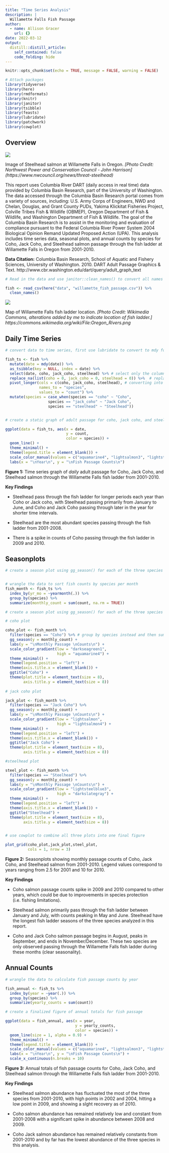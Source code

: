 ```yaml
---
title: "Time Series Analysis"
description: |
  Willamette Falls Fish Passage
author:
  - name: Allison Gracer
    url: {}
date: 2022-03-12
output:
  distill::distill_article:
    self_contained: false
    code_folding: hide
---
```




```r
knitr::opts_chunk$set(echo = TRUE, message = FALSE, warning = FALSE)

# Attach packages
library(tidyverse)
library(here)
library(rmdformats)
library(knitr)
library(janitor)
library(tsibble)
library(feasts)
library(lubridate)
library(patchwork)
library(cowplot)
```


## **Overview** 

![](FIsh.JPG)

Image of Steelhead salmon at Willamette Falls in Oregon. *[Photo Credit: Northwest Power and Conservation Council - John Harrison] (https://www.nwcouncil.org/news/threat-steelhead)*

This report uses Columbia River DART (daily access in real time) data provided by Columbia Basin Research, part of the University of Washington. The data accessed through the Columbia Basin Research portal comes from a variety of sources, including: U.S. Army Corps of Engineers, NWD and Chelan, Douglas, and Grant County PUDs, Yakima Klickitat Fisheries Project, Colville Tribes Fish & Wildlife (OBMEP), Oregon Department of Fish & Wildlife, and Washington Department of Fish & Wildlife. The goal of the Columbia Basin Research is to assist in the monitoring and evaluation of compliance pursuant to the Federal Columbia River Power System 2004 Biological Opinion Remand Updated Proposed Action (UPA). This analysis includes time series data, seasonal plots, and annual counts by species for Coho, Jack Coho, and Steelhead salmon passage through the fish ladder at Willamette Falls in Oregon from 2001-2010. 
 

**Data Citation:** Columbia Basin Research, School of Aquatic and Fishery Sciences, University of Washington. 2010. DART Adult Passage Graphics & Text. http://www.cbr.washington.edu/dart/query/adult_graph_text


```r
# Read in the data and use janitor::clean_names() to convert all names to lower snake case

fish <- read_csv(here("data", "willamette_fish_passage.csv")) %>% 
  clean_names()
```

![](Oregon_Rivers.png)

Map of Willamette Falls fish ladder location. *[Photo Credit: Wikimedia Commons, alterations added by me to indicate location of fish ladder.] https://commons.wikimedia.org/wiki/File:Oregon_Rivers.png*


## Daily Time Series

```r
# convert data to time series, first use lubridate to convert to mdy format, then use tsibble to use in time series analysis. 

fish_ts <- fish %>% 
  mutate(date = mdy(date)) %>% 
  as_tsibble(key = NULL, index = date) %>% 
  select(date, coho, jack_coho, steelhead) %>% # select only the columns I am interested in
  replace_na(list(coho = 0, jack_coho = 0, steelhead = 0)) %>%  # replace NA values with zero
  pivot_longer(cols = c(coho, jack_coho, steelhead), # converting into a longer dataframe
               names_to = "species",
               values_to = "count") %>% 
  mutate(species = case_when(species == "coho" ~ "Coho",
                   species == "jack_coho" ~ "Jack Coho",
                   species == "steelhead" ~ "Steelhead"))


# create a static graph of adult passage for coho, jack coho, and steelhead salmon

ggplot(data = fish_ts, aes(x = date, 
                           y = count, 
                           color = species)) +
  geom_line() +
  theme_minimal() +
  theme(legend.title = element_blank()) +
  scale_color_manual(values = c("aquamarine4", "lightsalmon3", "lightsteelblue3")) +
  labs(x = "\nYear\n", y = "\nFish Passage Counts\n")
```

**Figure 1:** Time series graph of *daily* adult passage for Coho, Jack Coho, and Steelhead salmon through the Willamette Falls fish ladder from 2001-2010. 

**Key Findings**

- Steelhead pass through the fish ladder for longer periods each year than Coho or Jack coho, with Steelhead passing primarily from January to June, and Coho and Jack Coho passing through later in the year for shorter time intervals. 

- Steelhead are the most abundant species passing through the fish ladder from 2001-2008.

- There is a spike in counts of Coho passing through the fish ladder in 2009 and 2010. 


## Seasonplots

```r
# create a season plot using gg_season() for each of the three species of interest


# wrangle the data to sort fish counts by species per month
fish_month <- fish_ts %>% 
  index_by(yr_mo = ~yearmonth(.)) %>% 
  group_by(species) %>% 
  summarize(monthly_count = sum(count, na.rm = TRUE))

# create a season plot using gg_season() for each of the three species of interest

# coho plot

coho_plot <- fish_month %>% 
  filter(species == "Coho") %>% # group by species instead and then summarize by month
  gg_season(y = monthly_count) +
  labs(y = "\nMonthly Passage \nCounts\n") +
  scale_color_gradient(low = "darkseagreen1",
                       high = "aquamarine4") +
  theme_minimal() +
  theme(legend.position = "left") +
  theme(axis.title.x = element_blank()) +
  ggtitle("Coho") +
  theme(plot.title = element_text(size = 8),
        axis.title.y = element_text(size = 8))
 
# jack coho plot

jack_plot <- fish_month %>% 
  filter(species == "Jack Coho") %>% 
  gg_season(y = monthly_count) +
  labs(y = "\nMonthly Passage \nCounts\n") +
  scale_color_gradient(low = "lightsalmon",
                       high = "lightsalmon4") +
  theme_minimal() +
  theme(legend.position = "left") +
  theme(axis.title.x = element_blank()) +
  ggtitle("Jack Coho") +
  theme(plot.title = element_text(size = 8),
        axis.title.y = element_text(size = 8))

#steelhead plot

steel_plot <- fish_month %>% 
  filter(species == "Steelhead") %>% 
  gg_season(y = monthly_count) +
  labs(y = "\nMonthly Passage \nCounts\n") +
  scale_color_gradient(low = "lightsteelblue3",
                       high = "darkslategray") +
  theme_minimal() +
  theme(legend.position = "left") +
  theme(axis.title.x = element_blank()) +
  ggtitle("Steelhead") +
  theme(plot.title = element_text(size = 8),
        axis.title.y = element_text(size = 8))


# use cowplot to combine all three plots into one final figure

plot_grid(coho_plot,jack_plot,steel_plot,
          cols = 1, nrow = 3)
```

**Figure 2:** Seasonplots showing monthly passage counts of Coho, Jack Coho, and Steelhead salmon from 2001-2010. Legend values correspond to years ranging from 2.5 for 2001 and 10 for 2010. 

**Key Findings**

- Coho salmon passage counts spike in 2009 and 2010 compared to other years, which could be due to improvements in species protection (i.e. fishing limitations). 

- Steelhead salmon primarily pass through the fish ladder between January and July, with counts peaking in May and June. Steelhead have the longest fish ladder seasons of the three species analyzed in this report. 

- Coho and Jack Coho salmon passage begins in August, peaks in September, and ends in November/December. These two species are only observed passing through the Willamette Falls fish ladder during these months (clear seasonality).


## Annual Counts

```r
# wrangle the data to calculate fish passage counts by year

fish_annual <- fish_ts %>% 
  index_by(year = ~year(.)) %>% 
  group_by(species) %>% 
  summarize(yearly_counts = sum(count))

# create a finalized figure of annual totals for fish passage

ggplot(data = fish_annual, aes(x = year, 
                               y = yearly_counts, 
                               color = species)) +  
  geom_line(size = 1, alpha = 0.9) +
  theme_minimal() +
  theme(legend.title = element_blank()) +
  scale_color_manual(values = c("aquamarine4", "lightsalmon3", "lightsteelblue3")) +
  labs(x = "\nYear\n", y = "\nFish Passage Counts\n") +
  scale_x_continuous(n.breaks = 10) 
```

**Figure 3:** Annual totals of fish passage counts for Coho, Jack Coho, and Steelhead salmon through the Willamette Falls fish ladder from 2001-2010.

**Key Findings**

- Steelhead salmon abundance has fluctuated the most of the three species from 2001-2010, with high points in 2002 and 2004, hitting a low point in 2009, and showing a slght recovery as of 2010. 

- Coho salmon abundance has remained relatively low and constant from 2001-2008 with a significant spike in abundance between 2008 and 2009.

- Coho Jack salmon abundance has remained relatively constants from 2001-2010 and by far has the lowest abundance of the three species in this analysis. 


